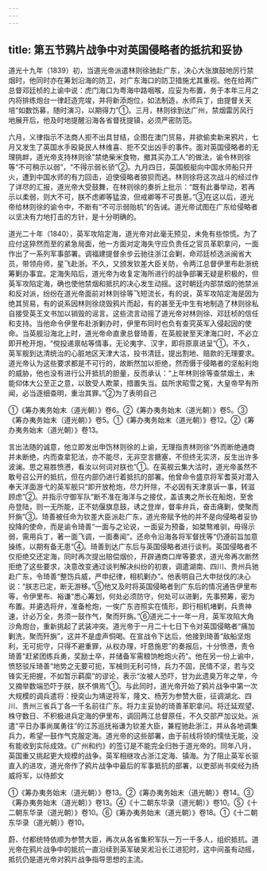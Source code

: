 ```yaml
---
---
---
```

title: 第五节鸦片战争中对英国侵略者的抵抗和妥协
---



道光十九年（1839）初，当道光帝派遣林则徐驰赴广东，决心大张旗鼓地厉行禁烟时，他同时亦在筹划沿海的防卫，对广东海口的防卫措施尤其重视。他在给两广总督邓廷桢的上谕中说：虎门海口为粤海中路咽喉，应妥为布置，务于本年三月之内将排练炮台一律赶造完竣，并将新添炮位，如法制造，水师兵丁，由提督关天培“如数饬募，随时演习，以期得力”①。三月，林则徐到达广州，禁烟雷厉风行地展开后，他及时地提醒沿海各省督抚提镇，必须严密防范。

六月，义律指示不法商人拒不出具甘结，企图在澳门贸易，并欲偷卖新来鸦片，七月又发生了英国水手殴毙民人林维喜、拒不交出凶手的事件。面对英国侵略者的无理挑衅，道光帝支持林则徐“禁绝柴米食物，撤其买办工人”的做法，谕令林则徐等“不可稍示以弱”，“不得示弱长骄”②。九月四日，英国舰艇向中国水师船只开火，遭到中国水师的有力回击，迫使侵略者狼狈而逃。林则徐将这次战斗的经过作了详尽的汇报，道光帝大受鼓舞，在林则徐的奏折上批示：“既有此番举动，若再示以柔弱，则大不可，朕不虑卿等猛浪，但戒卿等不可畏葸。”③在这以后，道光帝给林则徐的谕令中，不断有“不可示弱贻机”的告诫。道光帝试图在广东给侵略者以坚决有力地打击的方针，是十分明确的。

道光二十年（1840），英军攻陷定海，道光帝对此毫无预见，未免有些惊慌。为了应付这猝然而至的紧急局面，他一方面对定海失守应负责任之官员革职拿问，一面作出了一系列军事部署。调福建提督余步云驰往浙江会剿，命邓廷桢选派闽省大员，带领舟师，星飞赴浙。不久，又颁发钦差大臣关防，令两江总督伊里布赴浙统筹剿办事宜。定海失陷后，道光帝为收复定海所进行的战争部署无疑是积极的，但英军攻陷定海，确也使他禁烟和抵抗的决心发生动摇。这时朝廷内部禁烟的弛禁派和反对派，纷纷在道光帝面前对林则徐等飞短流长，有的说，英军攻陷定海是因为绝其贸易，有的说系因林则徐烧毁鸦片而起，有的甚至无中生有地制造了林则徐私自接受英王文书加以销毁的谣言。这些流言动摇了道光帝对林则徐、邓廷桢的信任和支持。当他命令伊里布赴浙剿办时，伊里布同时也负有查究英军入侵起因的使命。当英舰沿海北上时，道光帝命直隶总督琦善，在英舰驶至天津海口时，不必立即开枪开炮，“傥投递禀帖等情事，无论夷字、汉字，即将原禀进呈”①。不久，英军舰到达清统治的心脏地区天津大沽，投书清廷，提出割地、赔款的无理要求。道光帝认为这些要求都是不可行的，故断然加以拒绝，然而慑于侵略者的坚船利炮的威胁，他也没有进行公开抵抗的胆量，反而承认：“上年林则徐等查禁烟土，未能仰体大公至正之意，以致受人欺蒙，措置失当。兹所求昭雪之冤，大皇帝早有所闻，必当逐细查明，重治其罪。”②为了表明自己

①《筹办夷务始末（道光朝）》卷6。②《筹办夷务始末（道光朝）》卷5。③《筹办夷务始末（道光朝）》卷5。①《筹办夷务始末（道光朝）》卷12。②《筹办夷务始末（道光朝）》卷13。

言出法随的诚意，他立即发出申饬林则徐的上谕，无理指责林则徐“外而断绝通商并未断绝，内而查拿犯法，亦不能尽，无非空言搪塞，不但终无实济，反生出许多波澜。思之易胜愤懑，看汝以何词对朕也”①。在英舰云集大沽时，道光帝虽然不敢号召公开的抵抗，但在内部仍进行着抵抗的部署。他曾命令盛京将军耆英对潜入奉天洋面游弋的英军舰只“即开放枪炮，尽力歼除，不必因有天津禀诉一事，转滋顾虑”②。并指示守御军队“断不准在海洋与之接仗，盖该夷之所长在船炮，至舍舟登陆，则一无所能，正不妨偃旗息鼓，诱之登岸，督率弁兵，奋击痛剿，使聚而歼旃”③。琦善被任命为钦差大臣派赴广东，道光帝赋予他的并不是向侵略者妥协投降的使命，而是谕令琦善“一面与之论说，一面妥为预备，如桀骜难驯，毋得示弱，需用兵丁，著一面飞调，一面奏闻”。还命令沿海各将军督抚等“仍遵前旨加意操练，以期有备无患”④。琦善到达广东后与英国侵略者进行谈判。英国侵略者不仅拒绝交还定海，同时再次提出赔偿烟价，开辟通商口岸等要求，道光帝再次断然拒绝了这些要求，决意改变通过谈判解决纠纷的初衷，调遣湖南、四川、贵州兵驰赴广东，令琦善“整饬兵威，严申纪律，相机剿办”。他表明自己大申挞伐的决心说：“朕志已定，断无游移。”⑤他又及时将英国侵略者到广东后的情况通告伊里布等，令伊里布、裕谦“悉心筹划，何处必须防守，何处可以进剿，先事预筹，密为布置。并遴选将弁，准备枪炮，一俟广东咨照实在情形，即行相机堵剿，兵贵神速，计必万全，务须一鼓作气，聚而歼旃。”⑥道光二十一年一月，英军攻陷大角沙角炮台，重新挑起了武装冲突。道光帝于一月二十七日下令对英国侵略者“痛加剿洗，聚而歼旃”，这并不是虚声恫喝。在宣战令下达后，他接到琦善“敌船坚炮利，无可扼守，只得不避重罪，从权办理，吁恳施恩”的奏报后，十分愤懑，责令琦善“赶紧团练兵勇，奖励士卒，并储备军需粮饷枪炮火药”。他在另一份上谕中，愤怒驳斥琦善“地势之无要可扼，军械则无利可恃，兵力不固，民情不坚，若与交锋实无把握，不如暂示羁縻”的谬论，表示“汝被人恐吓，甘为此遗臭万年之举，今又摘举数端恐吓于朕，朕不惧焉”①。与此同时，道光帝开始了鸦片战争中第一次大规模的调兵遣将：授奕山为靖逆将军，隆文、杨芳为参赞大臣，征调湖北、四川、贵州三省兵丁各一千名前往广东。将力主妥协的琦善革职拿问。将迁延观望、株守数日、不积极进兵定海的伊里布，调回两江总督原任，不久交部严加议处。派遣“平日办事尚属勇往”的江苏巡抚裕谦为钦差大臣，兼程驰赴浙江，并从各地调集兵力，希望一鼓作气克服定海。道光帝的这些部署，由于前线将领的懦怯无能，没有能收到实际成效。《广州和约》的签订是不能完全归咎于道光帝的。同年八月，英国重又挑起更大规模的战争。英军相继攻占浙江定海、镇海。为了阻止英军长驱直入的进攻，道光帝作了鸦片战争中最后的军事抵抗的部署，以吏部尚书奕经为扬威将军，以侍郎文

①《筹办夷务始末（道光朝）》卷13。②《筹办夷务始末（道光朝）》卷14。③《筹办夷务始末（道光朝）》卷13。④《十二朝东华录（道光朝）》卷10。⑤《十二朝东华录（道光朝）》卷10。⑥《筹办夷务始末（道光朝）》卷18。①《十二朝东华录（道光朝）》卷10。

蔚、付都统特依顺为参赞大臣，再次从各省集积军队一万一千多人，组织抵抗。道光帝在鸦片战争中的抵抗一直沿续到英军破吴淞沿长江进犯时，这中间虽有动摇，抵抗仍是道光帝对鸦片战争指导思想的主流。